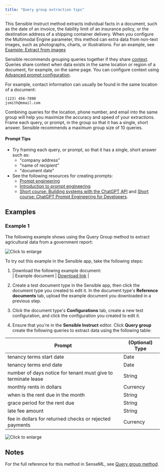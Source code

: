 ```yaml
---
title: "Query group extraction tips"
---
```


This Sensible Instruct method extracts individual facts in a document, such as the date of an invoice, the liability limit of an insurance policy, or the destination address of a shipping container delivery. When you configure the Multimodal Engine parameter, this method can extra data from non-text images, such as photographs, charts, or illustrations. For an example, see [Example: Extract from images](/senseml-reference/llm-based-methods/query-group#example-extract-from-images)

Sensible recommends grouping queries together if they share [context](/senseml-reference/llm-based-methods/query-group#notes). Queries share context when data exists in the same location or region of a document, for example, on the same page. You can configure context using [Advanced prompt configuration](/llm-based-extractions/prompt). 

For example, contact information can usually be found in the same location of a document:

```New York City, NY
(123) 456-7890
jsmith@email.com 
```
Combining queries for the location, phone number, and email into the same group will help you maximize the accuracy and speed of your extractions. Frame each query, or prompt, in the group so that it has a single, short answer. Sensible recommends a maximum group size of 10 queries.

#### Prompt Tips

* Try framing each query, or prompt, so that it has a single, short answer such as:  
   * "company address"  
   * "name of recipient"  
   * "document date"
* See the following resources for creating prompts:  
   * [Prompt engineering](https://platform.openai.com/docs/guides/prompt-engineering)  
   * [Introduction to prompt engineering](https://learn.microsoft.com/en-us/azure/cognitive-services/openai/concepts/prompt-engineering)  
   * [Short course: Building systems with the ChatGPT API](https://www.deeplearning.ai/short-courses/building-systems-with-chatgpt/) and [Short course: ChatGPT Prompt Engineering for Developers](https://www.deeplearning.ai/short-courses/chatgpt-prompt-engineering-for-developers/).

## Examples

### Example 1

The following example shows using the Query Group method to extract agricultural data from a government report:

![Click to enlarge](/assets/v0/images/screenshots/query_group_instruct.png)

To try out this example in the Sensible app, take the following steps: 

1. Download the following example document:  
| Example document | [Download link](https://raw.githubusercontent.com/sensible-hq/sensible-docs/main/readme-sync/assets/v0/pdfs/summarizer.pdf) |  

2. Create a test document type in the Sensible app, then click the document type you created to edit it. In the document type's **Reference documents** tab, upload the example document you downloaded in a previous step.
3. Click the document type's **Configurations** tab, create a new test configuration, and click the configuration you created to edit it.
4. Ensure that you're in the **Sensible Instruct** editor. Click **Query group** create the following queries to extract data using the following table:

| Prompt                                                        | (Optional) Type |
| ------------------------------------------------------------- | --------------- |
| tenancy terms start date                                      | Date            |
| tenancy terms end date                                        | Date            |
| number of days notice for tenant must give to terminate lease | String          |
| monthly rents in dollars                                      | Currency        |
| when is the rent due in the month                             | String          |
| grace period for the rent due                                 | String          |
| late fee amount                                               | String          |
| fee in dollars for returned checks or rejected payments       | Currency        |

![Click to enlarge](/assets/v0/images/screenshots/query_group_instruct_1.png)

## Notes

For the full reference for this method in SenseML, see [Query group method](/senseml-reference/llm-based-methods/query-group).
